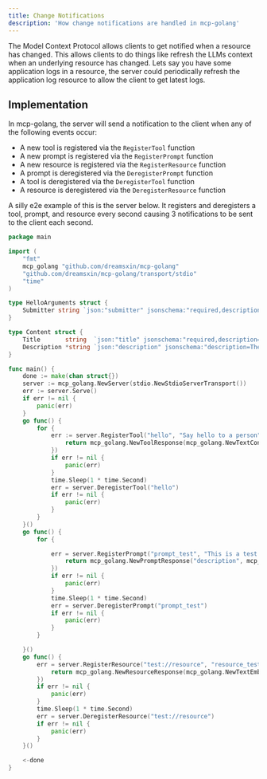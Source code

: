 ```yaml
---
title: Change Notifications
description: 'How change notifications are handled in mcp-golang'
---
```


The Model Context Protocol allows clients to get notified when a resource has changed.
This allows clients to do things like refresh the LLMs context when an underlying resource has changed.
Lets say you have some application logs in a resource, the server could periodically refresh the application log resource to allow the client to get latest logs.

## Implementation

In mcp-golang, the server will send a notification to the client when any of the following events occur:
- A new tool is registered via the `RegisterTool` function
- A new prompt is registered via the `RegisterPrompt` function
- A new resource is registered via the `RegisterResource` function
- A prompt is deregistered via the `DeregisterPrompt` function
- A tool is deregistered via the `DeregisterTool` function
- A resource is deregistered via the `DeregisterResource` function

A silly e2e example of this is the server below. It registers and deregisters a tool, prompt, and resource every second causing 3 notifications to be sent to the client each second.

```go
package main

import (
	"fmt"
	mcp_golang "github.com/dreamsxin/mcp-golang"
	"github.com/dreamsxin/mcp-golang/transport/stdio"
	"time"
)

type HelloArguments struct {
	Submitter string `json:"submitter" jsonschema:"required,description=The name of the thing calling this tool (openai or google or claude etc)'"`
}

type Content struct {
	Title       string  `json:"title" jsonschema:"required,description=The title to submit"`
	Description *string `json:"description" jsonschema:"description=The description to submit"`
}

func main() {
	done := make(chan struct{})
	server := mcp_golang.NewServer(stdio.NewStdioServerTransport())
	err := server.Serve()
	if err != nil {
		panic(err)
	}
	go func() {
		for {
			err := server.RegisterTool("hello", "Say hello to a person", func(arguments HelloArguments) (*mcp_golang.ToolResponse, error) {
				return mcp_golang.NewToolResponse(mcp_golang.NewTextContent(fmt.Sprintf("Hello, %s!", arguments.Submitter))), nil
			})
			if err != nil {
				panic(err)
			}
			time.Sleep(1 * time.Second)
			err = server.DeregisterTool("hello")
			if err != nil {
				panic(err)
			}
		}
	}()
	go func() {
		for {

			err = server.RegisterPrompt("prompt_test", "This is a test prompt", func(arguments Content) (*mcp_golang.PromptResponse, error) {
				return mcp_golang.NewPromptResponse("description", mcp_golang.NewPromptMessage(mcp_golang.NewTextContent(fmt.Sprintf("Hello, %server!", arguments.Title)), mcp_golang.RoleUser)), nil
			})
			if err != nil {
				panic(err)
			}
			time.Sleep(1 * time.Second)
			err = server.DeregisterPrompt("prompt_test")
			if err != nil {
				panic(err)
			}
		}

	}()
	go func() {
		err = server.RegisterResource("test://resource", "resource_test", "This is a test resource", "application/json", func() (*mcp_golang.ResourceResponse, error) {
			return mcp_golang.NewResourceResponse(mcp_golang.NewTextEmbeddedResource("test://resource", "This is a test resource", "application/json")), nil
		})
		if err != nil {
			panic(err)
		}
		time.Sleep(1 * time.Second)
		err = server.DeregisterResource("test://resource")
		if err != nil {
			panic(err)
		}
	}()

	<-done
}
```